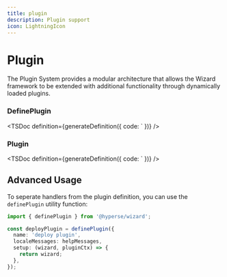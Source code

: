 ```yaml
---
title: plugin
description: Plugin support
icon: LightningIcon
---
```



# Plugin

The Plugin System provides a modular architecture that allows the Wizard framework to be extended with additional functionality through dynamically loaded plugins.

### DefinePlugin

<TSDoc
  definition={generateDefinition({
    code: `
  })}
/>

### Plugin

<TSDoc
  definition={generateDefinition({
    code: `
  })}
/>

## Advanced Usage

To seperate handlers from the plugin definition, you can use the `definePlugin` utility function:

```ts filename="definePlugin.ts"
import { definePlugin } from '@hyperse/wizard';

const deployPlugin = definePlugin({
  name: 'deploy plugin',
  localeMessages: helpMessages,
  setup: (wizard, pluginCtx) => {
    return wizard;
  },
});
```
